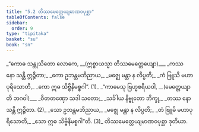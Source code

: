 ```yaml
---
title: "5.2 တိဿမေတ္တေယျမာဏဝပုစ္ဆာ"
tableOfContents: false
sidebar:
  order: 9
type: "tipitaka"
basket: "su"
book: "sn"
---
```



<DynamicBreadcrumb />

<Division number="1047" book="sn">

<Paragraph number="1230" type="verses" book="sn">
_“ကောဓ သန္တုသိတော လောကေ, __(ဣစ္စာယသ္မာ တိဿမေတ္တေယျော)___  
_ကဿ နော သန္တိ ဣဉ္ဇိတာ;_  
_ကော ဥဘန္တမဘိညာယ,_  
_မဇ္ဈေ မန္တာ န လိပ္ပတိ;_  
_ကံ ဗြူသိ မဟာပုရိသောတိ,_  
_ကော ဣဓ သိဗ္ဗိနိမစ္စဂါ”. (1)_  

</Paragraph>

</Division>
<Division number="1048" book="sn">

<Paragraph number="1231" type="verses" book="sn">
_“ကာမေသု ဗြဟ္မစရိယဝါ, __(မေတ္တေယျာတိ ဘဂဝါ)___  
_ဝီတတဏှော သဒါ သတော;_  
_သင်္ခါယ နိဗ္ဗုတော ဘိက္ခု,_  
_တဿ နော သန္တိ ဣဉ္ဇိတာ. (2)_  

</Paragraph>

</Division>
<Division number="1049" book="sn">

<Paragraph number="1232" type="verses" book="sn">
_သော ဥဘန္တမဘိညာယ,_  
_မဇ္ဈေ မန္တာ န လိပ္ပတိ;_  
_တံ ဗြူမိ မဟာပုရိသောတိ,_  
_သော ဣဓ သိဗ္ဗိနိမစ္စဂါ”တိ. (3)_  


</Paragraph>
</Division>

<Paragraph number="1233" type="center" book="sn">
တိဿမေတ္တေယျမာဏဝပုစ္ဆာ ဒုတိယာ.
</Paragraph>
